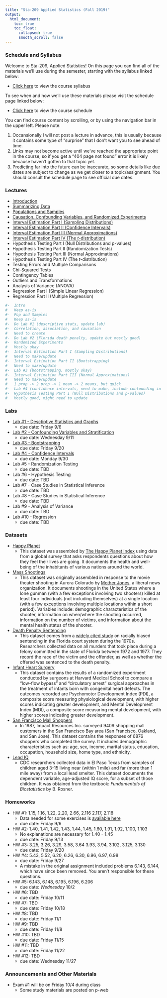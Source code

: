 ```yaml
---
title: "Sta-209 Applied Statistics (Fall 2019)"
output:
  html_document:
    toc: true
    toc_float:
      collapsed: true
      smooth_scroll: false
---
```


### Schedule and Syllabus

Welcome to Sta-209, Applied Statistics!  On this page you can find all of the materials we'll use during the semester, starting with the syllabus linked below:

- [Click here](syllabus209f19.html) to view the course syllabus

To see when and how we'll use these materials please visit the schedule page linked below:

- [Click here](tabs209f19.html) to view the course schedule

You can find course content by scrolling, or by using the navigation bar in the upper left. Please note:

1. Occansionally I will not post a lecture in advance, this is usually because it contains some type of "surprise" that I don't want you to see ahead of time.
2. Links may not become active until we've reached the appropriate point in the course, so if you get a "404 page not found" error it is likely because haven't gotten to that topic yet.
3. Predicting far into the future can be inaccurate, so some details like due dates are subject to change as we get closer to a topic/assignment. You should consult the schedule page to see official due dates.


### Lectures

- [Introduction](s209f19/intro_h.pdf)
- [Summarizing Data](s209f19/sum_h.pdf)
- [Populations and Samples](s209f19/sampling_h.pdf)
- [Causation, Confounding Variables, and Randomized Experiments](s209f19/random_h.pdf)
- [Interval Estimation Part I (Sampling Distributions)](s209f19/sampling_dist_h.pdf)
- [Interval Estimation Part II (Confidence Intervals)](s209f19/confidence_h.pdf)
- [Interval Estimation Part III (Normal Approximations)](s209f19/normal1.pdf)
- [Interval Estimation Part IV (The $t$-distribution)](s209f19/normal2.pdf)
- Hypothesis Testing Part I (Null Distributions and p-values)
- Hypothesis Testing Part II (Randomization Tests)
- Hypothesis Testing Part III (Normal Approximations)
- Hypothesis Testing Part IV (The $t$-distribution)
- Testing Errors and Multiple Comparisons
- Chi-Squared Tests
- Contingency Tables
- Outliers and Transformations
- Analysis of Variance (ANOVA)
- Regression Part I (Simple Linear Regression)
- Regression Part II (Multiple Regression)

```r
#-	Intro
#	Keep as-is
#-	Pop and Samples
#	Keep as-is
#-	Do Lab #1 (descriptive stats, update lab)
#-	Correlation, association, and causation
#	Need to create
#-	Do Lab #2 (Florida death penalty, update but mostly good)
#-	Randomized Experiments
#	Mostly okay
#-	Interval Estimation Part I (Sampling Distributions)
#	Need to make/update
#-	Interval Estimation Part II (Bootstrapping)
#	Need to make/update
#-	Lab #3 (bootstrapping, mostly okay)
#-	Interval Estimation Part III (Normal Approximations)
#	Need to make/update
#	1 prop -> 2 prop -> 1 mean -> 2 means, but quick
#-	Lab #4 (confidence intervals, need to make, include confounding in there and maybe intro to using intervals to do a test?)
#-	Hypothesis Testing Part I (Null Distributions and p-values)
#	Mostly good, might need to update
```


### Labs

- [Lab #1 - Desctiptive Statistics and Graphs](s209f19/Lab1.html)
    - due date: Friday 9/6
- [Lab #2 - Confounding Variables and Stratification](s209f19/Lab2.html)
    - due date: Wednesday 9/11
- [Lab #3 - Bootstrapping](s209f19/Lab3.html)
    - due date: Friday 9/20
- [Lab #4 - Confidence Intervals](s209f19/Lab4.html)
    - due date: Monday 9/30
- Lab #5 - Randomization Testing
    - due date: TBD
- Lab #6 - Hypothesis Testing
    - due date: TBD
- Lab #7 - Case Studies in Statistical Inference
    - due date: TBD
- Lab #8 - Case Studies in Statistical Inference
    - due date: TBD
- Lab #9 - Analysis of Variance
    - due date: TBD
- Lab #10 - Regression
    - due date: TBD

### Datasets

- [Happy Planet](https://remiller1450.github.io/data/HappyPlanet.csv)
    - This dataset was assembled by [The Happy Planet Index](http://happyplanetindex.org/) using data from a global survey that asks respondents questions about how they feel their lives are going. It documents the health and well-being of the inhabitants of various nations around the world. 
- [Mass Shootings](https://remiller1450.github.io/data/MassShootings.csv)
    - This dataset was originally assembled in response to the movie theater shooting in Aurora Colorado by [Mother Jones](https://en.wikipedia.org/wiki/Mother_Jones_(magazine)), a liberal news organization.  It documents shootings in the United States where a lone gunman (with a few exceptions involving two shooters) killed at least four individuals (not including themselves) at a single location (with a few exceptions involving multiple locations within a short period). Variables include: demographic characteristics of the shooter, information on when/where the shooting occurred, information on the number of victims, and information about the mental health status of the shooter.
- [Death Penalty Sentencing](https://remiller1450.github.io/data/DeathPenaltySentencing.csv)
    - This dataset comes from a [widely cited study](https://chicagounbound.uchicago.edu/cgi/viewcontent.cgi?article=12039&context=journal_articles) on racially biased sentencing in the Florida court system during the 1970s. Researchers collected data on all murders that took place during a felony committed in the state of Florida between 1972 and 1977.  They record the race of the victim and the offender, as well as whether the offered was sentenced to the death penalty.
- [Infant Heart Surgery](https://remiller1450.github.io/data/InfantHeart.csv)
    - This dataset contains the results of a randomized experiment conducted by surgeons at Harvard Medical School to compare a "low-flow bypass" and "circulatory arrest" surgical approaches in the treatment of infants born with congenital heart defects. The outcomes recorded are Psychomotor Development Index (PDI), a composite score measuring physiological development, with higher scores indicating greater development, and Mental Development Index (MDI), a composite score measuring mental development, with higher scores indicating greater development. 
- [San Francisco Mall Shoppers](https://remiller1450.github.io/data/SF_Shoppers.csv)
    - In 1987, Impact Resources Inc. surveyed 9409 shopping mall customers in the San Francisco Bay area (San Francisco, Oakland, and San Jose).  This dataset contains the responses of 6876 shoppers who completed the survey.  It includes demographic characteristics such as: age, sex, income, marital status, education, occupation, household size, home type, and ethnicity.
- [Lead IQ](https://remiller1450.github.io/data/LeadIQ.csv)    
    - CDC researchers collected data in El Paso Texas from samples of children aged 3-15 living near (within 1 mile) and far (more than 1 mile away) from a local lead smelter.  This dataset documents the dependent variable, age-adjusted IQ score, for a subset of those children.  It was obtained from the textbook: *Fundamentals of Biostatistics* by B. Rosner.
    
### Homeworks

- HW #1: 1.15, 1.16, 1.22, 2.20, 2.66, 2.116 2.117, 2.118
    - Data needed for some exercises is [available here](http://www.lock5stat.com/datapage.html)
    - due date: Friday 9/6
- HW #2: 1.40, 1.41, 1.42, 1.43, 1.44, 1.45, 1.60, 1.91, 1.92, 1.100, 1.103 
    - No explanations are necessary for 1.40 - 1.45
    - due date: Friday 9/13
- HW #3: 3.25, 3.26, 3.29, 3.58, 3.64 3.93, 3.94, 3.102, 3.125, 3.130
    - due date: Friday 9/20
- HW #4: 5.43, 5.52, 6.20, 6.26, 6.30, 6.96, 6.97, 6.98
    - due date: Friday 9/27
    - A mistake in the original assignment included problems 6.143, 6.144, which have since been removed. You aren't responsible for these questions.
- HW #5: 6.143, 6.148, 6.195, 6.196, 6.206
    - due date: *Wednesday* 10/2
- HW #6: TBD
    - due date: Friday 10/11
- HW #7: TBD
    - due date: Friday 10/18
- HW #8: TBD
    - due date: Friday 11/1
- HW #9: TBD
    - due date: Friday 11/8
- HW #10: TBD
    - due date: Friday 11/15
- HW #11: TBD
    - due date: Friday 11/22
- HW #12: TBD
    - due date: Wednesday 11/27


### Announcements and Other Materials 

- Exam #1 will be on Friday 10/4 during class
    - Some study materials are posted on p-web